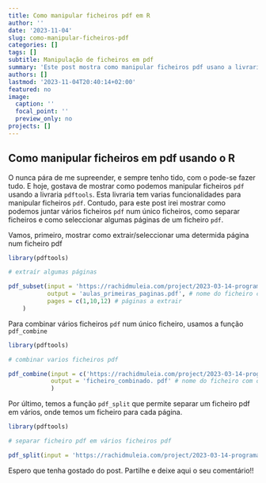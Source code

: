 ```yaml
---
title: Como manipular ficheiros pdf em R
author: ''
date: '2023-11-04'
slug: como-manipular-ficheiros-pdf
categories: []
tags: []
subtitle: Manipulação de ficheiros em pdf
summary: 'Este post mostra como manipular ficheiros pdf usano a livraria pdftools'
authors: []
lastmod: '2023-11-04T20:40:14+02:00'
featured: no
image:
  caption: ''
  focal_point: ''
  preview_only: no
projects: []
---
```




## Como manipular ficheiros em pdf usando o R


O <i class="fab fa-r-project" aria-hidden="true" style="color:#035AA6"></i> nunca pára de me supreender, e sempre tenho tido, com o  <i class="fab fa-r-project" aria-hidden="true" style="color:#035AA6"></i> pode-se fazer tudo. E hoje, gostava de mostrar como podemos manipular ficheiros `pdf` usando a livraria  `pdftools`. Esta livraria tem varias funcionalidades para manipular ficheiros `pdf`. Contudo, para este post irei mostrar como podemos juntar vários ficheiros `pdf` num único ficheiros, como separar ficheiros e como seleccionar algumas páginas de um ficheiro `pdf`. 


Vamos, primeiro, mostrar como extrair/seleccionar uma determida página num ficheiro pdf


```r
library(pdftools)

# extraír algumas páginas 

pdf_subset(input = 'https://rachidmuleia.com/project/2023-03-14-programacao-estatistica/Aula_Estruturas_Dados.pdf', # nome o ficheiro onde faremos a extração
           output = 'aulas_primeiras_paginas.pdf', # nome do ficheiro com as paginas extraídas
           pages = c(1,10,12) # páginas a extrair
    )


```

Para combinar vários ficheiros `pdf` num único ficheiro, usamos a função `pdf_combine`

```r
library(pdftools)

# combinar varios ficheiros pdf  

pdf_combine(input = c('https://rachidmuleia.com/project/2023-03-14-programacao-estatistica/Aula_Estruturas_Dados.pdf', 'https://rachidmuleia.com/project/2023-03-14-programacao-estatistica/Importacao_Dados.pdf'), #vector com os nomes dos ficheiros a combinar
            output = 'ficheiro_combinado. pdf' # nome do ficheiro com os pdfs combinados
            )
```

Por último, temos a função `pdf_split` que permite separar um ficheiro pdf em vários, onde temos um ficheiro para cada página. 


```r
library(pdftools)

# separar ficheiro pdf em vários ficheiros pdf

pdf_split(input = 'https://rachidmuleia.com/project/2023-03-14-programacao-estatistica/Aula_Estruturas_Dados.pdf')

```


Espero que tenha gostado do post. Partilhe e deixe aqui o seu comentário!!
 


<script src="https://utteranc.es/client.js"
        repo="RachidMuleia/RachidMuleia.github.io"
        issue-term="pathname"
        label="Comment"
        theme="github-light"
        crossorigin="anonymous"
        async>
</script>
